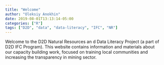 ```yaml
---
title: "Welcome"
author: "Oleksiy Anokhin"
date: 2019-08-01T13:13:14-05:00
categories: ["R"]
tags: ["D2D", "data", "data-literacy", "IFC", "NR"]
---
```


Welcome to the D2D Natural Resources an d Data Literacy Project (a part of D2D IFC Program). This website contains information and materials about our capacity building work, focused on training local communities and increasing the transparency in mining sector. 